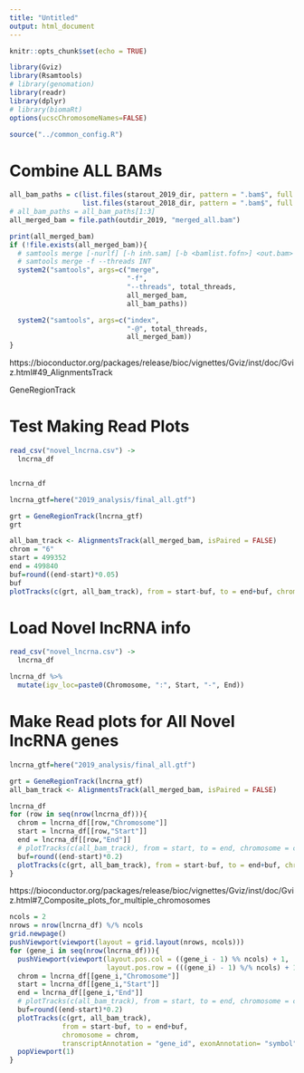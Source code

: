 ```yaml
---
title: "Untitled"
output: html_document
---
```


```r
knitr::opts_chunk$set(echo = TRUE)
```

```r
library(Gviz)
library(Rsamtools)
# library(genomation)
library(readr)
library(dplyr)
# library(biomaRt)
options(ucscChromosomeNames=FALSE)

source("../common_config.R")
```

# Combine ALL BAMs
```r
all_bam_paths = c(list.files(starout_2019_dir, pattern = ".bam$", full.names = TRUE),
                  list.files(starout_2018_dir, pattern = ".bam$", full.names = TRUE))
# all_bam_paths = all_bam_paths[1:3]
all_merged_bam = file.path(outdir_2019, "merged_all.bam")

print(all_merged_bam)
if (!file.exists(all_merged_bam)){
  # samtools merge [-nurlf] [-h inh.sam] [-b <bamlist.fofn>] <out.bam> <in1.bam> [<in2.bam> ... <inN.bam>]
  # samtools merge -f --threads INT
  system2("samtools", args=c("merge",
                             "-f",
                             "--threads", total_threads,
                             all_merged_bam,
                             all_bam_paths))

  system2("samtools", args=c("index",
                             "-@", total_threads,
                             all_merged_bam))
}
```


https://bioconductor.org/packages/release/bioc/vignettes/Gviz/inst/doc/Gviz.html#49_AlignmentsTrack

GeneRegionTrack



# Test Making Read Plots
```r
read_csv("novel_lncrna.csv") ->
  lncrna_df


lncrna_df

lncrna_gtf=here("2019_analysis/final_all.gtf")

grt = GeneRegionTrack(lncrna_gtf)
grt

all_bam_track <- AlignmentsTrack(all_merged_bam, isPaired = FALSE)
chrom = "6"
start = 499352
end = 499840
buf=round((end-start)*0.05)
buf
plotTracks(c(grt, all_bam_track), from = start-buf, to = end+buf, chromosome = chrom, transcriptAnnotation = "gene_id", exonAnnotation= "symbol")
```

# Load Novel lncRNA info
```r
read_csv("novel_lncrna.csv") ->
  lncrna_df

lncrna_df %>%
  mutate(igv_loc=paste0(Chromosome, ":", Start, "-", End))
```

# Make Read plots for All Novel lncRNA genes
```r
lncrna_gtf=here("2019_analysis/final_all.gtf")

grt = GeneRegionTrack(lncrna_gtf)
all_bam_track <- AlignmentsTrack(all_merged_bam, isPaired = FALSE)

lncrna_df
for (row in seq(nrow(lncrna_df))){
  chrom = lncrna_df[[row,"Chromosome"]]
  start = lncrna_df[[row,"Start"]]
  end = lncrna_df[[row,"End"]]
  # plotTracks(c(all_bam_track), from = start, to = end, chromosome = chrom)
  buf=round((end-start)*0.2)
  plotTracks(c(grt, all_bam_track), from = start-buf, to = end+buf, chromosome = chrom, transcriptAnnotation = "gene_id", exonAnnotation= "symbol")
}
```

https://bioconductor.org/packages/release/bioc/vignettes/Gviz/inst/doc/Gviz.html#7_Composite_plots_for_multiple_chromosomes

```r
ncols = 2
nrows = nrow(lncrna_df) %/% ncols
grid.newpage()
pushViewport(viewport(layout = grid.layout(nrows, ncols)))
for (gene_i in seq(nrow(lncrna_df))){
  pushViewport(viewport(layout.pos.col = ((gene_i - 1) %% ncols) + 1,
                        layout.pos.row = (((gene_i) - 1) %/% ncols) + 1))
  chrom = lncrna_df[[gene_i,"Chromosome"]]
  start = lncrna_df[[gene_i,"Start"]]
  end = lncrna_df[[gene_i,"End"]]
  # plotTracks(c(all_bam_track), from = start, to = end, chromosome = chrom)
  buf=round((end-start)*0.2)
  plotTracks(c(grt, all_bam_track), 
             from = start-buf, to = end+buf, 
             chromosome = chrom, 
             transcriptAnnotation = "gene_id", exonAnnotation= "symbol", add=TRUE)
  popViewport(1)
}
```
